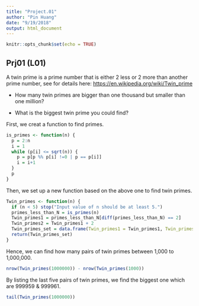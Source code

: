 ```yaml
---
title: "Project.01"
author: "Pin Huang"
date: "9/19/2018"
output: html_document
---
```


```r
knitr::opts_chunk$set(echo = TRUE)
```

## Prj01 (L01)

A twin prime is a prime number that is either 2 less or 2 more than another prime number, see for details here: <https://en.wikipedia.org/wiki/Twin_prime>

* How many twin primes are bigger than one thousand but smaller than one million?

* What is the biggest twin prime you could find?

First, we creat a function to find primes.
```r
is_primes <- function(n) {
  p = 2:n
  i = 1
  while (p[i] <= sqrt(n)) {
    p = p[p %% p[i] !=0 | p == p[i]]
    i = i+1
  }
  p
}
```
Then, we set up a new function based on the above one to find twin primes.
```r
Twin_primes <- function(n) {
  if (n < 5) stop("Input value of n should be at least 5.")
  primes_less_than_N = is_primes(n)
  Twin_primes1 = primes_less_than_N[diff(primes_less_than_N) == 2]
  Twin_primes2 = Twin_primes1 + 2
  Twin_primes_set = data.frame(Twin_primes1 = Twin_primes1, Twin_primes2 = Twin_primes2)
  return(Twin_primes_set)
}
```
Hence, we can find how many pairs of twin primes between 1,000 to 1,000,000.
```r
nrow(Twin_primes(1000000)) - nrow(Twin_primes(1000))
```
By listing the last five pairs of twin primes, we find the biggest one which are 999959 & 999961.
```r
tail(Twin_primes(1000000))
```


